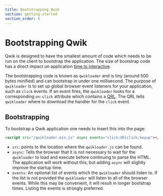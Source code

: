 ```yaml
---
title: Bootstrapping Qwik
section: getting-started
section_order: 4
---
```



# Bootstrapping Qwik

Qwik is designed to have the smallest amount of code which needs to be run on the client to bootstrap the application. The size of bootstrap code has a direct impact on application [time to interactive](https://web.dev/interactive/).

The bootstrapping code is known as `qwikloader` and is tiny (around 500 bytes minified) and can bootstrap in under one millisecond. The purpose of `qwikloader` is to set up global browser event listeners for your application, such as `click` events. If an event fires, the `qwikloader` looks for a corresponding `on:click` attribute which contains a [QRL](./QRL.md). The QRL tells `qwikloader` where to download the handler for the `click` event.

## Bootstrapping

To bootstrap a Qwik application one needs to insert this into the page:

```html
<script src="/qwikloader.min.js" async events="click;dblclick;keyup"></script>
```

- `src`: points to the location where the `qwikloader.js` can be found.
- `async`: Tells the browser that it is not necessary to wait for the `qwikloader` to load and execute before continuing to parse the HTML. The application will work without this, but adding `async` will slightly improve the startup time.
- `events`: An optional list of events which the `qwikloader` should listen to. If the list is not provided the `qwikloader` will listen to all of the browser events. While this may be convenient, it will result in longer bootstrap times. Listing the events is strongly preferred.

<Counter />
